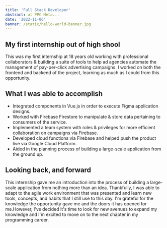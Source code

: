 ```yaml
---
title: 'Full Stack Developer'
abstract: at PPC Meta...
date: '2022-11-06'
banner: /static/hello-world-banner.jpg
---
```


## My first internship out of high shool

This was my first internship at 18 years old working with professional collaborators & building a suite of tools to help ad agencies 
automate the management of pay-per-click advertising campaigns. I worked on both the frontend and backend of the project, 
learning as much as I could from this opportunity.

## What I was able to accomplish

- Integrated components in Vue.js in order to execute Figma application designs.
- Worked with Firebase Firestore to manipulate & store data pertaining to consumers of the service.
- Implemented a team system with roles & privileges for more efficient collaboration on campaigns via Firebase.
- Developed cloud functions via Firebase and helped push the product live via Google Cloud Platform.
- Aided in the planning process of building a large-scale application from the ground up.

## Looking back, and forward

This internship gave me an introduction into the process of building a large-scale application from nothing more than an idea. 
Thankfully, I was able to adapt to the agile work environment that was presented and learn new tools, concepts, and habits that 
I still use to this day. I'm grateful for the knowledge the opportunity gave me and the doors it has opened for me.However, I've 
decided it's time to look for new avenues to expand my knowledge and I'm excited to move on to the next chapter in my programming career.
